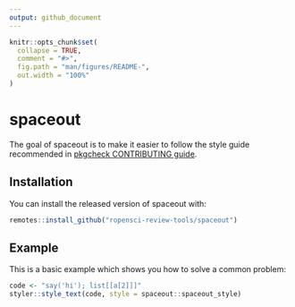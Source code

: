 ```yaml
---
output: github_document
---
```


<!-- README.md is generated from README.Rmd. Please edit that file -->

```r
knitr::opts_chunk$set(
  collapse = TRUE,
  comment = "#>",
  fig.path = "man/figures/README-",
  out.width = "100%"
)
```

# spaceout

<!-- badges: start -->
<!-- badges: end -->

The goal of spaceout is to make it easier to follow the style guide recommended in [pkgcheck CONTRIBUTING guide](https://docs.ropensci.org/pkgcheck/CONTRIBUTING.html#development-guidelines).

## Installation

You can install the released version of spaceout with:

``` r
remotes::install_github("ropensci-review-tools/spaceout")
```


## Example

This is a basic example which shows you how to solve a common problem:

```r
code <- "say('hi'); list[[a[2]]]"
styler::style_text(code, style = spaceout::spaceout_style)
```

